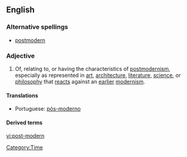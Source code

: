 ==English==
{{wikipedia|Postmodernism}}

===Alternative spellings===
* [[postmodern]]

===Adjective===
{{en-adj|pos=[[post-]] [[modern]]}}

# Of, relating to, or having the characteristics of [[postmodernism]], especially as represented in [[art]], [[architecture]], [[literature]], [[science]], or [[philosophy]] that [[react]]s against an [[earlier]] [[modernism]].

====Translations====
{{trans-top|Of, relating to, or having the characteristics of postmodernism}}
* Portuguese: [[pós-moderno]]
{{trans-mid}}
{{trans-bottom}}

====Derived terms====

[[Category:Time]]

[[vi:post-modern]]